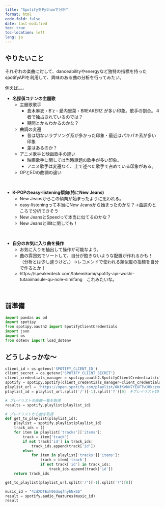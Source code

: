 ```yaml
---
title: "SpotifyをPythonで分析"
format: html
code-fold: false
date: last-modified
toc: true
toc-location: left
lang: ja
---
```


## やりたいこと


それぞれの楽曲に対して、danceabilityやenergyなど独特の指標を持ったspotifyAPIを利用して、興味のある曲の分析を行ってみたい。

例えば。。。

* **名探偵コナンの主題歌**
    + 主題歌歌手
        - 倉木麻衣・B'z・愛内里菜・BREAKERZ が多い印象。歌手の割合。４者で独占されているのでは？
        - 期間とかもわかるのかな？
    + 曲調の変遷　
        - 昔は切ないラブソング系が多かった印象・最近はパキパキ系が多い印象
        - 差はあるのか？
    + アニメ歌手と映画歌手の違い
        - 映画歌手に関しては当時話題の歌手が多い印象。 
        - アニメ歌手は変遷なく、上で述べた歌手で占めている印象がある。
    + OPとEDの曲調の違い


<br/>

* **K-POPのeasy-listening傾向(特にNew Jeans)**
    + New Jeansからこの傾向が始まったように思われる。
    + easy-listeningって本当にNew Jeansから始まったのかな？→曲調のところで分析できそう
    + New JeansとSpeedって本当に似てるのかな？
    + New Jeansとillitに関しても！

<br/>
  
* **自分のお気に入り曲を操作**
    + お気に入りを抽出して操作が可能なよう。
    + 曲の雰囲気でソートして、自分が飽きないような配置が作れるかも！（分析とは少し違うけど。）→レコメンドで使われる類似度の指標を自分で作るとか！
    + https://speakerdeck.com/takemikami/spotify-api-woshi-tutaaimasule-qu-nole-simifang　これみたいな。

<br/>

## 前準備

```python
import pandas as pd
import spotipy
from spotipy.oauth2 import SpotifyClientCredentials
import json
import os
from dotenv import load_dotenv
```

## どうしよっかな〜


```python
client_id = os.getenv('SPOTIFY_CLIENT_ID')
client_secret = os.getenv('SPOTIFY_CLIENT_SECRET')
client_credentials_manager = spotipy.oauth2.SpotifyClientCredentials(client_id, client_secret)
spotify = spotipy.Spotify(client_credentials_manager=client_credentials_manager)
playlist_url = 'https://open.spotify.com/playlist/6KfKvkN7YEUFTwJHkczxdb?si=5d285aa4dade4002'
playlist_id = playlist_url.split('/')[-1].split('?')[0]  #プレイリストIDを取得

# プレイリストの楽曲一覧を取得
results = spotify.playlist(playlist_id)
```

```python
# プレイリストから曲を取得
def get_to_playlist(playlist_id):
    playlist = spotify.playlist(playlist_id)
    track_ids = []
    for item in playlist['tracks']['items']:
        track = item['track']
        if not track['id'] in track_ids:
            track_ids.append(track['id'])
        else:
            for item in playlist['tracks']['items']:
                track = item['track']
                if not track['id'] in track_ids:
                    track_ids.append(track['id'])
    return track_ids

get_to_playlist(playlist_url.split('/')[-1].split('?')[0])
```

```python
music_id = "4zdXDTExh06duqfnyhNx6S"
result = spotify.audio_features(music_id)
result
```